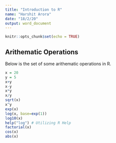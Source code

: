 ---
title: "Introduction to R"
name: "Harshit Arora"
date: "18/2/20"
output: word_document
---

```{r setup, include=FALSE}
knitr::opts_chunk$set(echo = TRUE)
```

##    Arithematic Operations

Below is the set of some arithematic operations in R.

```{r cars}
x = 20
y = 5
x+y
x-y
x*y
x/y
sqrt(x)
x^y
exp(x)
log(x, base=exp(1))
log10(x)
help("log") # Utilizing R Help
factorial(x)
cos(x)
abs(x)

```


